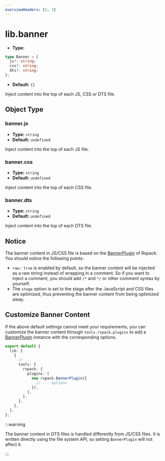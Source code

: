 ```yaml
---
overviewHeaders: [2, 3]
---
```


# lib.banner

- **Type:**

```ts
type Banner = {
  js?: string;
  css?: string;
  dts?: string;
};
```

- **Default:** `{}`

Inject content into the top of each JS, CSS or DTS file.

## Object Type

### banner.js

- **Type:** `string`
- **Default:** `undefined`

Inject content into the top of each JS file.

### banner.css

- **Type:** `string`
- **Default:** `undefined`

Inject content into the top of each CSS file.

### banner.dts

- **Type:** `string`
- **Default:** `undefined`

Inject content into the top of each DTS file.

## Notice

The banner content in JS/CSS file is based on the [BannerPlugin](https://rspack.dev/plugins/webpack/banner-plugin) of Rspack. You should notice the following points:

- `raw: true` is enabled by default, so the banner content will be injected as a raw string instead of wrapping in a comment. So if you want to inject a comment, you should add `/*` and `*/` or other comment syntax by yourself.
- The `stage` option is set to the stage after the JavaScript and CSS files are optimized, thus preventing the banner content from being optimized away.

## Customize Banner Content

If the above default settings cannot meet your requirements, you can customize the banner content through `tools.rspack.plugins` to add a [BannerPlugin](https://rspack.dev/plugins/webpack/banner-plugin) instance with the corresponding options.

```ts title="rslib.config.ts"
export default {
  lib: [
    {
      // ...
      tools: {
        rspack: {
          plugins: [
            new rspack.BannerPlugin({
              // ... options
            }),
          ],
        },
      },
    },
  ],
};
```

:::warning

The banner content in DTS files is handled differently from JS/CSS files. It is written directly using the file system API, so setting `BannerPlugin` will not affect it.

:::
